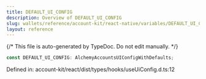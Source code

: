 ```yaml
---
title: DEFAULT_UI_CONFIG
description: Overview of DEFAULT_UI_CONFIG
slug: wallets/reference/account-kit/react-native/variables/DEFAULT_UI_CONFIG
layout: reference
---
```


{/* This file is auto-generated by TypeDoc. Do not edit manually. */}

```ts
const DEFAULT_UI_CONFIG: AlchemyAccountsUIConfigWithDefaults;
```

Defined in: account-kit/react/dist/types/hooks/useUiConfig.d.ts:12
